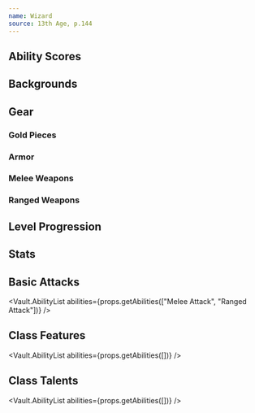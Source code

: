 ```yaml
---
name: Wizard
source: 13th Age, p.144
---
```


## Ability Scores

## Backgrounds

## Gear

### Gold Pieces

### Armor

### Melee Weapons

### Ranged Weapons

## Level Progression

## Stats

## Basic Attacks

<Vault.AbilityList
  abilities={props.getAbilities(["Melee Attack", "Ranged Attack"])}
/>

## Class Features

<Vault.AbilityList abilities={props.getAbilities([])} />

## Class Talents

<Vault.AbilityList abilities={props.getAbilities([])} />
